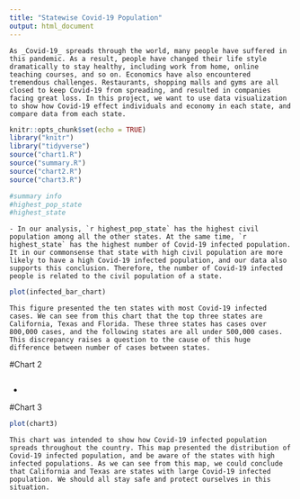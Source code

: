 ```yaml
---
title: "Statewise Covid-19 Population"
output: html_document
---
```


    As _Covid-19_ spreads through the world, many people have suffered in this pandemic. As a result, people have changed their life style dramatically to stay healthy, including work from home, online teaching courses, and so on. Economics have also encountered tremendous challenges. Restaurants, shopping malls and gyms are all closed to keep Covid-19 from spreading, and resulted in companies facing great loss. In this project, we want to use data visualization to show how Covid-19 effect individuals and economy in each state, and compare data from each state.
  
```r
knitr::opts_chunk$set(echo = TRUE)
library("knitr")
library("tidyverse")
source("chart1.R")
source("summary.R")
source("chart2.R")
source("chart3.R")

```

```r
#summary info
#highest_pop_state
#highest_state

```
    
    - In our analysis, `r highest_pop_state` has the highest civil population among all the other states. At the same time, `r highest_state` has the highest number of Covid-19 infected population. It in our commonsense that state with high civil population are more likely to have a high Covid-19 infected population, and our data also supports this conclusion. Therefore, the number of Covid-19 infected people is related to the civil population of a state. 



```r
plot(infected_bar_chart)
```
  
    This figure presented the ten states with most Covid-19 infected cases. We can see from this chart that the top three states are California, Texas and Florida. These three states has cases over 800,000 cases, and the following states are all under 500,000 cases. This discrepancy raises a question to the cause of this huge difference between number of cases between states. 


#Chart 2
```r


```

  - 

#Chart 3
```r
plot(chart3)

```
    
    This chart was intended to show how Covid-19 infected population spreads throughout the country. This map presented the distribution of Covid-19 infected population, and be aware of the states with high infected populations. As we can see from this map, we could conclude that California and Texas are states with large Covid-19 infected population. We should all stay safe and protect ourselves in this situation. 


